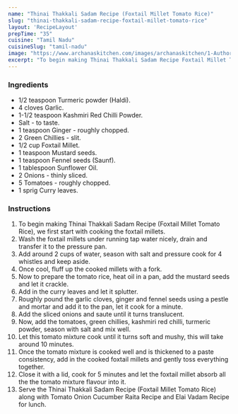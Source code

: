 ---
name: "Thinai Thakkali Sadam Recipe (Foxtail Millet Tomato Rice)"
slug: "thinai-thakkali-sadam-recipe-foxtail-millet-tomato-rice"
layout: 'RecipeLayout'
prepTime: "35"
cuisine: "Tamil Nadu"
cuisineSlug: "tamil-nadu"
image: "https://www.archanaskitchen.com/images/archanaskitchen/1-Author/nithya.anantham/Thinai_Thakkali_Sadam_Recipe_Foxtail_Millet_Tomato_Rice.jpg"
excerpt: "To begin making Thinai Thakkali Sadam Recipe Foxtail Millet Tomato Rice, we first start with cooking the foxtail millets"
---

### Ingredients

- 1/2 teaspoon Turmeric powder (Haldi).
- 4 cloves Garlic.
- 1-1/2 teaspoon Kashmiri Red Chilli Powder.
- Salt - to taste.
- 1 teaspoon Ginger - roughly chopped.
- 2 Green Chillies - slit.
- 1/2 cup Foxtail Millet.
- 1 teaspoon Mustard seeds.
- 1 teaspoon Fennel seeds (Saunf).
- 1 tablespoon Sunflower Oil.
- 2 Onions - thinly sliced.
- 5 Tomatoes - roughly chopped.
- 1 sprig Curry leaves.

### Instructions

1. To begin making Thinai Thakkali Sadam Recipe (Foxtail Millet Tomato Rice), we first start with cooking the foxtail millets.
1. Wash the foxtail millets under running tap water nicely, drain and transfer it to the pressure pan.
1. Add around 2 cups of water, season with salt and pressure cook for 4 whistles and keep aside.
1. Once cool, fluff up the cooked millets with a fork.
1. Now to prepare the tomato rice, heat oil in a pan, add the mustard seeds and let it crackle.
1. Add in the curry leaves and let it splutter.
1. Roughly pound the garlic cloves, ginger and fennel seeds using a pestle and mortar and add it to the pan, let it cook for a minute.
1. Add the sliced onions and saute until it turns translucent.
1. Now, add the tomatoes, green chillies, kashmiri red chilli, turmeric powder, season with salt and mix well.
1. Let this tomato mixture cook until it turns soft and mushy, this will take around 10 minutes.
1. Once the tomato mixture is cooked well and is thickened to a paste consistency, add in the cooked foxtail millets and gently toss everything together.
1. Close it with a lid, cook for 5 minutes and let the foxtail millet absorb all the the tomato mixture flavour into it.
1. Serve the Thinai Thakkali Sadam Recipe (Foxtail Millet Tomato Rice) along with Tomato Onion Cucumber Raita Recipe and Elai Vadam Recipe for lunch.
